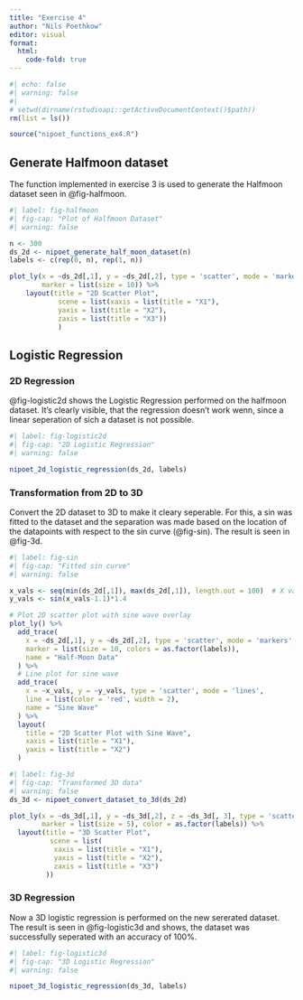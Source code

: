 ```yaml
---
title: "Exercise 4"
author: "Nils Poethkow"
editor: visual
format: 
  html:
    code-fold: true
---
```

```r
#| echo: false
#| warning: false
#| 
# setwd(dirname(rstudioapi::getActiveDocumentContext()$path))
rm(list = ls())

source("nipoet_functions_ex4.R")

```

## Generate Halfmoon dataset

The function implemented in exercise 3 is used to generate the Halfmoon dataset seen in @fig-halfmoon.

```r
#| label: fig-halfmoon
#| fig-cap: "Plot of Halfmoon Dataset"
#| warning: false

n <- 300
ds_2d <- nipoet_generate_half_moon_dataset(n)
labels <- c(rep(0, n), rep(1, n))

plot_ly(x = ~ds_2d[,1], y = ~ds_2d[,2], type = 'scatter', mode = 'markers', color = as.factor(labels),
        marker = list(size = 10)) %>%
    layout(title = "2D Scatter Plot",
            scene = list(xaxis = list(title = "X1"),
            yaxis = list(title = "X2"),
            zaxis = list(title = "X3"))
            )
```
## Logistic Regression

### 2D Regression

@fig-logistic2d shows the Logistic Regression performed on the halfmoon dataset. It's clearly visible, that the regression doesn't work wenn, since a linear seperation of sich a dataset is not possible.

```r
#| label: fig-logistic2d
#| fig-cap: "2D Logistic Regression"
#| warning: false

nipoet_2d_logistic_regression(ds_2d, labels)

```

### Transformation from 2D to 3D

Convert the 2D dataset to 3D to make it cleary seperable. For this, a sin was fitted to the dataset and the separation was made based on the location of the datapoints with respect to the sin curve (@fig-sin). The result is seen in @fig-3d.

```r
#| label: fig-sin
#| fig-cap: "Fitted sin curve"
#| warning: false

x_vals <- seq(min(ds_2d[,1]), max(ds_2d[,1]), length.out = 100)  # X values for sine wave
y_vals <- sin(x_vals-1.1)*1.4

# Plot 2D scatter plot with sine wave overlay
plot_ly() %>%
  add_trace(
    x = ~ds_2d[,1], y = ~ds_2d[,2], type = 'scatter', mode = 'markers',
    marker = list(size = 10, colors = as.factor(labels)),
    name = "Half-Moon Data"
  ) %>%
  # Line plot for sine wave
  add_trace(
    x = ~x_vals, y = ~y_vals, type = 'scatter', mode = 'lines',
    line = list(color = 'red', width = 2),
    name = "Sine Wave"
  ) %>%
  layout(
    title = "2D Scatter Plot with Sine Wave",
    xaxis = list(title = "X1"),
    yaxis = list(title = "X2")
  )
```

```r
#| label: fig-3d
#| fig-cap: "Transformed 3D data"
#| warning: false
ds_3d <- nipoet_convert_dataset_to_3d(ds_2d)

plot_ly(x = ~ds_3d[,1], y = ~ds_3d[,2], z = ~ds_3d[, 3], type = 'scatter3d', mode = 'markers',
        marker = list(size = 5), color = as.factor(labels)) %>%
  layout(title = "3D Scatter Plot",
          scene = list(
           xaxis = list(title = "X1"),
           yaxis = list(title = "X2"),
           zaxis = list(title = "X3")
         ))

```

### 3D Regression

Now a 3D logistic regression is performed on the new sererated dataset. The result is seen in @fig-logistic3d and shows, the dataset was successfully seperated with an accuracy of 100%.

```r
#| label: fig-logistic3d
#| fig-cap: "3D Logistic Regression"
#| warning: false

nipoet_3d_logistic_regression(ds_3d, labels)

```






